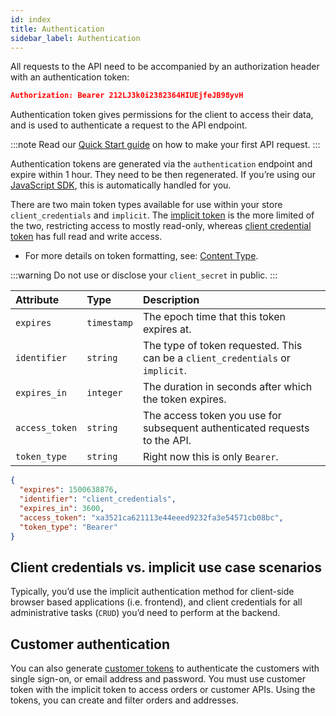 ```yaml
---
id: index
title: Authentication
sidebar_label: Authentication
---
```


All requests to the API need to be accompanied by an authorization header with an authentication token:

```json
Authorization: Bearer 212LJ3k0i2382364HIUEjfeJB98yvH
```

Authentication token gives permissions for the client to access their data, and is used to authenticate a request to the API endpoint.

:::note
Read our [Quick Start guide](../../../developer/get-started/your-first-api-request.md) on how to make your first API request.
:::

Authentication tokens are generated via the `authentication` endpoint and expire within 1 hour. They need to be then regenerated. If you’re using our [JavaScript SDK](../../../developer/get-started/sdk.md), this is automatically handled for you.

There are two main token types available for use within your store `client_credentials` and `implicit`. The [implicit token](implicit-token.md) is the more limited of the two, restricting access to mostly read-only, whereas [client credential token](client-credential-token.md) has full read and write access.

* For more details on token formatting, see: [Content Type](../content-type.md).

:::warning
Do not use or disclose your `client_secret` in public.
:::

<!--DOCUSAURUS_CODE_TABS-->

<!--Attributes-->

| Attribute | Type | Description |
| :--- | :--- | :--- |
| `expires` | `timestamp` | The epoch time that this token expires at. |
| `identifier` | `string` | The type of token requested. This can be a `client_credentials` or `implicit`. |
| `expires_in` | `integer` | The duration in seconds after which the token expires. |
| `access_token` | `string` | The access token you use for subsequent authenticated requests to the API. |
| `token_type` | `string` | Right now this is only `Bearer`. |

<!--Sample Response-->

```json
{
  "expires": 1500638876,
  "identifier": "client_credentials",
  "expires_in": 3600,
  "access_token": "xa3521ca621113e44eeed9232fa3e54571cb08bc",
  "token_type": "Bearer"
}

```

<!--END_DOCUSAURUS_CODE_TABS-->

## Client credentials vs. implicit use case scenarios

Typically, you’d use the implicit authentication method for client-side browser based applications (i.e. frontend), and client credentials for all administrative tasks (`CRUD`) you’d need to perform at the backend.

## Customer authentication

You can also generate [customer tokens](../../customers-and-accounts/customers/customer-tokens.md#post-generate-a-token) to authenticate the customers with single sign-on, or email address and password. You must use customer token with the implicit token to access orders or customer APIs. Using the tokens, you can create and filter orders and addresses.
